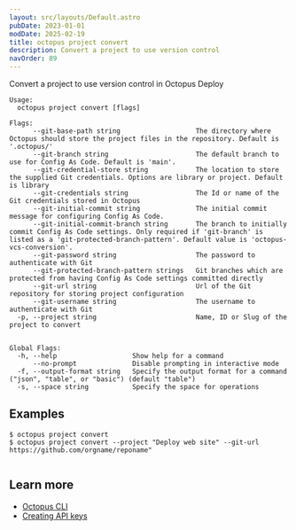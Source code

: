 ```yaml
---
layout: src/layouts/Default.astro
pubDate: 2023-01-01
modDate: 2025-02-19
title: octopus project convert
description: Convert a project to use version control
navOrder: 89
---
```


Convert a project to use version control in Octopus Deploy

```
Usage:
  octopus project convert [flags]

Flags:
      --git-base-path string                   The directory where Octopus should store the project files in the repository. Default is '.octopus/'
      --git-branch string                      The default branch to use for Config As Code. Default is 'main'.
      --git-credential-store string            The location to store the supplied Git credentials. Options are library or project. Default is library
      --git-credentials string                 The Id or name of the Git credentials stored in Octopus
      --git-initial-commit string              The initial commit message for configuring Config As Code.
      --git-initial-commit-branch string       The branch to initially commit Config As Code settings. Only required if 'git-branch' is listed as a 'git-protected-branch-pattern'. Default value is 'octopus-vcs-conversion'.
      --git-password string                    The password to authenticate with Git
      --git-protected-branch-pattern strings   Git branches which are protected from having Config As Code settings committed directly
      --git-url string                         Url of the Git repository for storing project configuration
      --git-username string                    The username to authenticate with Git
  -p, --project string                         Name, ID or Slug of the project to convert


Global Flags:
  -h, --help                   Show help for a command
      --no-prompt              Disable prompting in interactive mode
  -f, --output-format string   Specify the output format for a command ("json", "table", or "basic") (default "table")
  -s, --space string           Specify the space for operations

```

## Examples

<SamplesInstance />

```
$ octopus project convert
$ octopus project convert --project "Deploy web site" --git-url https://github.com/orgname/reponame"


```

## Learn more

- [Octopus CLI](/docs/octopus-rest-api/cli)
- [Creating API keys](/docs/octopus-rest-api/how-to-create-an-api-key)